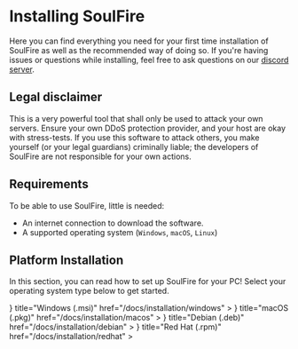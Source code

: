 
# Installing SoulFire

Here you can find everything you need for your first time installation of SoulFire as well as the recommended way
of doing so.
If you're having issues or questions while installing, feel
free to ask questions on our [discord server](https://soulfiremc.com/discord).

## Legal disclaimer

<Callout type="warning" emoji="⚠️">
    This is a very powerful tool that shall only be used to attack your own servers.
    Ensure your own DDoS protection provider, and your host are okay with stress-tests.
    If you use this software to attack others, you make yourself (or your legal guardians) criminally liable;
    the developers of SoulFire are not responsible for your own actions.
</Callout>

## Requirements

To be able to use SoulFire, little is needed:

* An internet connection to download the software.
* A supported operating system (`Windows`, `macOS`, `Linux`)

## Platform Installation

In this section, you can read how to set up SoulFire for your PC!
Select your operating system type below to get started.

<Cards>
    <Cards.Card
        icon={
            <Image
                src="/platform/windows.png"
                alt="Windows"
                width={24}
                height={24}/>
        }
        title="Windows (.msi)"
        href="/docs/installation/windows"
    >
    </Cards.Card>
    <Cards.Card
        icon={
            <Image
                src="/platform/macos.png"
                alt="macOS"
                width={24}
                height={24}/>
        }
        title="macOS (.pkg)"
        href="/docs/installation/macos"
    >
    </Cards.Card>
    <Cards.Card
        icon={
            <Image
                src="/platform/debian.png"
                alt="Debian"
                width={24}
                height={24}/>
        }
        title="Debian (.deb)"
        href="/docs/installation/debian"
    >
    </Cards.Card>
    <Cards.Card
        icon={
            <Image
                src="/platform/redhat.png"
                alt="Red Hat"
                width={24}
                height={24}/>
        }
        title="Red Hat (.rpm)"
        href="/docs/installation/redhat"
    >
    </Cards.Card>
</Cards>
